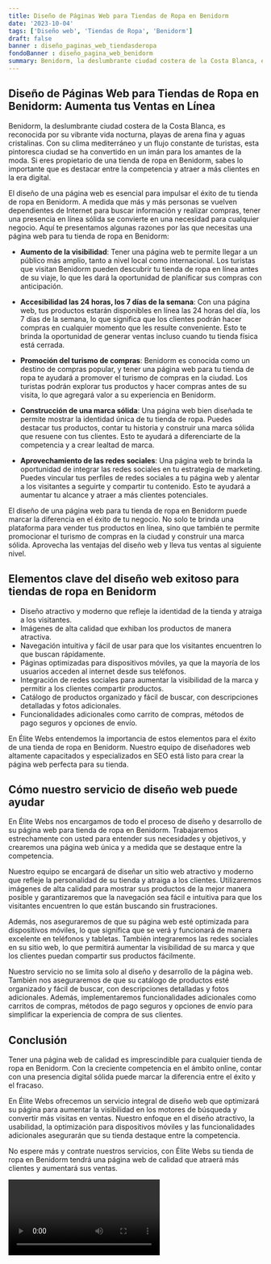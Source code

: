 ```yaml
---
title: Diseño de Páginas Web para Tiendas de Ropa en Benidorm
date: '2023-10-04'
tags: ['Diseño web', 'Tiendas de Ropa', 'Benidorm']
draft: false
banner : diseño_paginas_web_tiendasderopa
fondoBanner : diseño_pagina_web_benidorm
summary: Benidorm, la deslumbrante ciudad costera de la Costa Blanca, es reconocida por su vibrante vida nocturna, playas de arena fina y aguas cristalinas. Con su clima mediterráneo y un flujo constante de turistas, esta pintoresca ciudad se ha convertido en un imán para los amantes de la moda. Si eres propietario de una tienda de ropa en Benidorm, sabes lo importante que es destacar entre la competencia y atraer a más clientes en la era digital.
---
```


## Diseño de Páginas Web para Tiendas de Ropa en Benidorm: Aumenta tus Ventas en Línea

Benidorm, la deslumbrante ciudad costera de la Costa Blanca, es reconocida por su vibrante vida nocturna, playas de arena fina y aguas cristalinas. Con su clima mediterráneo y un flujo constante de turistas, esta pintoresca ciudad se ha convertido en un imán para los amantes de la moda. Si eres propietario de una tienda de ropa en Benidorm, sabes lo importante que es destacar entre la competencia y atraer a más clientes en la era digital.

El diseño de una página web es esencial para impulsar el éxito de tu tienda de ropa en Benidorm. A medida que más y más personas se vuelven dependientes de Internet para buscar información y realizar compras, tener una presencia en línea sólida se convierte en una necesidad para cualquier negocio. Aquí te presentamos algunas razones por las que necesitas una página web para tu tienda de ropa en Benidorm:

- **Aumento de la visibilidad**: Tener una página web te permite llegar a un público más amplio, tanto a nivel local como internacional. Los turistas que visitan Benidorm pueden descubrir tu tienda de ropa en línea antes de su viaje, lo que les dará la oportunidad de planificar sus compras con anticipación.

- **Accesibilidad las 24 horas, los 7 días de la semana**: Con una página web, tus productos estarán disponibles en línea las 24 horas del día, los 7 días de la semana, lo que significa que los clientes podrán hacer compras en cualquier momento que les resulte conveniente. Esto te brinda la oportunidad de generar ventas incluso cuando tu tienda física está cerrada.

- **Promoción del turismo de compras**: Benidorm es conocida como un destino de compras popular, y tener una página web para tu tienda de ropa te ayudará a promover el turismo de compras en la ciudad. Los turistas podrán explorar tus productos y hacer compras antes de su visita, lo que agregará valor a su experiencia en Benidorm.

- **Construcción de una marca sólida**: Una página web bien diseñada te permite mostrar la identidad única de tu tienda de ropa. Puedes destacar tus productos, contar tu historia y construir una marca sólida que resuene con tus clientes. Esto te ayudará a diferenciarte de la competencia y a crear lealtad de marca.

- **Aprovechamiento de las redes sociales**: Una página web te brinda la oportunidad de integrar las redes sociales en tu estrategia de marketing. Puedes vincular tus perfiles de redes sociales a tu página web y alentar a los visitantes a seguirte y compartir tu contenido. Esto te ayudará a aumentar tu alcance y atraer a más clientes potenciales.

El diseño de una página web para tu tienda de ropa en Benidorm puede marcar la diferencia en el éxito de tu negocio. No solo te brinda una plataforma para vender tus productos en línea, sino que también te permite promocionar el turismo de compras en la ciudad y construir una marca sólida. Aprovecha las ventajas del diseño web y lleva tus ventas al siguiente nivel.

<GifSeo />

<Cta />

## Elementos clave del diseño web exitoso para tiendas de ropa en Benidorm

- Diseño atractivo y moderno que refleje la identidad de la tienda y atraiga a los visitantes.
- Imágenes de alta calidad que exhiban los productos de manera atractiva.
- Navegación intuitiva y fácil de usar para que los visitantes encuentren lo que buscan rápidamente.
- Páginas optimizadas para dispositivos móviles, ya que la mayoría de los usuarios acceden al internet desde sus teléfonos.
- Integración de redes sociales para aumentar la visibilidad de la marca y permitir a los clientes compartir productos.
- Catálogo de productos organizado y fácil de buscar, con descripciones detalladas y fotos adicionales.
- Funcionalidades adicionales como carrito de compras, métodos de pago seguros y opciones de envío.

En Élite Webs entendemos la importancia de estos elementos para el éxito de una tienda de ropa en Benidorm. Nuestro equipo de diseñadores web altamente capacitados y especializados en SEO está listo para crear la página web perfecta para su tienda.

## Cómo nuestro servicio de diseño web puede ayudar

En Élite Webs nos encargamos de todo el proceso de diseño y desarrollo de su página web para tienda de ropa en Benidorm. Trabajaremos estrechamente con usted para entender sus necesidades y objetivos, y crearemos una página web única y a medida que se destaque entre la competencia.

Nuestro equipo se encargará de diseñar un sitio web atractivo y moderno que refleje la personalidad de su tienda y atraiga a los clientes. Utilizaremos imágenes de alta calidad para mostrar sus productos de la mejor manera posible y garantizaremos que la navegación sea fácil e intuitiva para que los visitantes encuentren lo que están buscando sin frustraciones.

Además, nos aseguraremos de que su página web esté optimizada para dispositivos móviles, lo que significa que se verá y funcionará de manera excelente en teléfonos y tabletas. También integraremos las redes sociales en su sitio web, lo que permitirá aumentar la visibilidad de su marca y que los clientes puedan compartir sus productos fácilmente.

Nuestro servicio no se limita solo al diseño y desarrollo de la página web. También nos aseguraremos de que su catálogo de productos esté organizado y fácil de buscar, con descripciones detalladas y fotos adicionales. Además, implementaremos funcionalidades adicionales como carritos de compras, métodos de pago seguros y opciones de envío para simplificar la experiencia de compra de sus clientes.

## Conclusión

Tener una página web de calidad es imprescindible para cualquier tienda de ropa en Benidorm. Con la creciente competencia en el ámbito online, contar con una presencia digital sólida puede marcar la diferencia entre el éxito y el fracaso.

En Élite Webs ofrecemos un servicio integral de diseño web que optimizará su página para aumentar la visibilidad en los motores de búsqueda y convertir más visitas en ventas. Nuestro enfoque en el diseño atractivo, la usabilidad, la optimización para dispositivos móviles y las funcionalidades adicionales asegurarán que su tienda destaque entre la competencia.

No espere más y contrate nuestros servicios, con Élite Webs su tienda de ropa en Benidorm tendrá una página web de calidad que atraerá más clientes y aumentará sus ventas.

<Video />

<CtaBot job='Tiendas de Ropa' city='Benidorm'/>

<Gmaps query='Benidorm+españa+maps' />